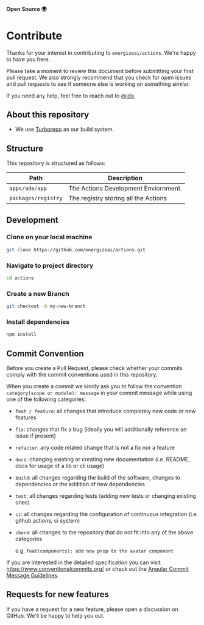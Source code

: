 #### Open Source 🌍

# Contribute

Thanks for your interest in contributing to `energizeai/actions`. We're happy to have you here.

Please take a moment to review this document before submitting your first pull request. We also strongly recommend that you check for open issues and pull requests to see if someone else is working on something similar.

If you need any help, feel free to reach out to [@ido](https://twitter.com/ido_pesok).

## About this repository

- We use [Turborepo](https://turbo.build/repo) as our build system.

## Structure

This repository is structured as follows:

| Path                | Description                          |
| ------------------- | ------------------------------------ |
| `apps/ade/app`      | The Actions Development Enviornment. |
| `packages/registry` | The registry storing all the Actions |

## Development

### Clone on your local machine

```bash
git clone https://github.com/energizeai/actions.git
```

### Navigate to project directory

```bash
cd actions
```

### Create a new Branch

```bash
git checkout -b my-new-branch
```

### Install dependencies

```bash
npm install
```

## Commit Convention

Before you create a Pull Request, please check whether your commits comply with
the commit conventions used in this repository.

When you create a commit we kindly ask you to follow the convention
`category(scope or module): message` in your commit message while using one of
the following categories:

- `feat / feature`: all changes that introduce completely new code or new
  features
- `fix`: changes that fix a bug (ideally you will additionally reference an
  issue if present)
- `refactor`: any code related change that is not a fix nor a feature
- `docs`: changing existing or creating new documentation (i.e. README, docs for
  usage of a lib or cli usage)
- `build`: all changes regarding the build of the software, changes to
  dependencies or the addition of new dependencies
- `test`: all changes regarding tests (adding new tests or changing existing
  ones)
- `ci`: all changes regarding the configuration of continuous integration (i.e.
  github actions, ci system)
- `chore`: all changes to the repository that do not fit into any of the above
  categories

  e.g. `feat(components): add new prop to the avatar component`

If you are interested in the detailed specification you can visit
https://www.conventionalcommits.org/ or check out the
[Angular Commit Message Guidelines](https://github.com/angular/angular/blob/22b96b9/CONTRIBUTING.md#-commit-message-guidelines).

## Requests for new features

If you have a request for a new feature, please open a discussion on GitHub. We'll be happy to help you out.
